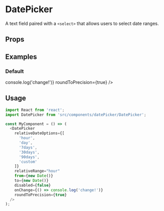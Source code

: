 
<Meta title="Form Controls|DatePicker" component={DatePicker}/>

# DatePicker

A text field paired with a `<select>` that allows users to select date ranges.

## Props

<Props of={DatePicker}/>

## Examples

### Default

<Preview>
  <DatePicker
    relativeDateOptions={[
      'hour',
      'day',
      '7days',
      '30days',
      '90days',
      'custom'
    ]}
    relativeRange="hour"
    from={new Date()}
    to={new Date()}
    disabled={false}
    onChange={() => console.log('change!')}
    roundToPrecision={true}
  />
</Preview>

## Usage

```js
import React from 'react';
import DatePicker from 'src/components/datePicker/DatePicker';

const MyComponent = () => (
  <DatePicker
    relativeDateOptions={[
      'hour',
      'day',
      '7days',
      '30days',
      '90days',
      'custom'
    ]}
    relativeRange="hour"
    from={new Date()}
    to={new Date()}
    disabled={false}
    onChange={() => console.log('change!')}
    roundToPrecision={true}
  />
);
```
